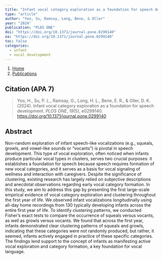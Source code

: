 ```yaml
---
title: "Infant vocal category exploration as a foundation for speech development"
type: "article"
author: "Yoo, Su, Ramsay, Long, Bene, & Oller"
year: "2024"
publication: "PLOS ONE"
doi: "https://doi.org/10.1371/journal.pone.0299140"
oa: "https://doi.org/10.1371/journal.pone.0299140"
toc: false
categories:
  - infant
  - vocal development
---
```


```{=html}
<nav aria-label="breadcrumb">
  <ol class="breadcrumb">
    <li class="breadcrumb-item"><a href="../../index.html">Home</a></li>
    <li class="breadcrumb-item"><a href="../../publications.html">Publications</a></li>
  </ol>
</nav>
```

## Citation (APA 7)

> Yoo, H., Su, P. L., Ramsay, G., Long, H. L., Bene, E. R., & Oller, D. K. (2024). Infant vocal category exploration as a foundation for speech development. *PLOS ONE*, *19*(5), e0299140. <https://doi.org/10.1371/journal.pone.0299140>

## Abstract

Non-random exploration of infant speech-like vocalizations (e.g., squeals, growls, and vowel-like sounds or "vocants") is pivotal in speech development. This type of vocal exploration, often noticed when infants produce particular vocal types in clusters, serves two crucial purposes: it establishes a foundation for speech because speech requires formation of new vocal categories, and it serves as a basis for vocal signaling of wellness and interaction with caregivers. Despite the significance of clustering, existing research has largely relied on subjective descriptions and anecdotal observations regarding early vocal category formation. In this study, we aim to address this gap by presenting the first large-scale empirical evidence of vocal category exploration and clustering throughout the first year of life. We observed infant vocalizations longitudinally using all-day home recordings from 130 typically developing infants across the entire first year of life. To identify clustering patterns, we conducted Fisher's exact tests to compare the occurrence of squeals versus vocants, as well as growls versus vocants. We found that across the first year, infants demonstrated clear clustering patterns of squeals and growls, indicating that these categories were not randomly produced, but rather, it seemed, infants actively engaged in practice of these specific categories. The findings lend support to the concept of infants as manifesting active vocal exploration and category formation, a key foundation for vocal language.
